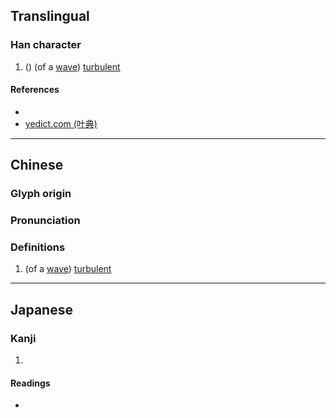 {{character info/new}}
==Translingual==

===Han character===
{{Han char|rn=85|rad=水|as=10|sn=13|four=|canj=EWCE|ids=⿰氵畟}}

# ({{zh-only|溭淢}}) (of a [[wave]]) [[turbulent]]

====References====
* {{Han ref|kx=0640.260|dkj=17971|dj=1048.020|hdz=31698.110|uh=6EAD|ud=28333}}
* [http://yedict.com/htm/6E/6EAD.htm yedict.com (叶典)]

----

==Chinese==
{{zh-forms}}

===Glyph origin===
{{Han etym}}

===Pronunciation===
{{zh-pron
|m=zé
|c=
|mc=y
|oc=y
|ma=
|cat=
}}

===Definitions===
{{zh-hanzi}}

# (of a [[wave]]) [[turbulent]]

----

==Japanese==

===Kanji===
{{ja-kanji|grade=|rs=水10}}

# {{defn|lang=ja|sort=水10}}

====Readings====
* {{ja-readings|on=[[しょく]] (shoku), [[じき]] (jiki)|kun=}}